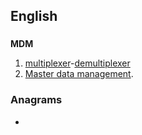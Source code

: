 {{wikipedia}}
{{also|Mdm}}
==English==

==={{initialism}}===
'''MDM'''

# [[multiplexer]]-[[demultiplexer]]
# [[master data management|Master data management]].

===Anagrams===
* {{alphagram|[[DMM#English|DMM]]}}